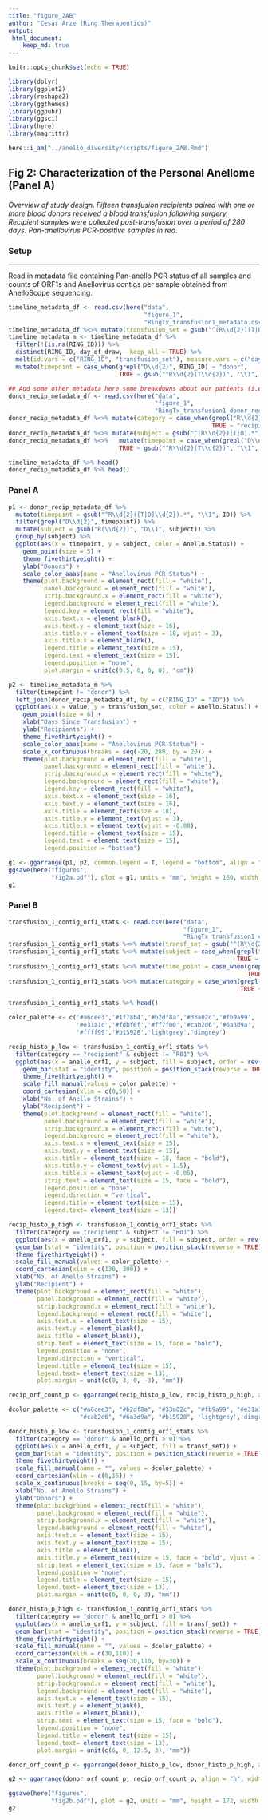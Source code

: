 ```yaml
---
title: "figure_2AB"
author: "Cesar Arze (Ring Therapeutics)"
output:
 html_document:
    keep_md: true
---
```


```r
knitr::opts_chunk$set(echo = TRUE)

library(dplyr)
library(ggplot2)
library(reshape2)
library(ggthemes)
library(ggpubr)
library(ggsci)
library(here)
library(magrittr)

here::i_am("../anello_diversity/scripts/figure_2AB.Rmd")
```

## Fig 2: Characterization of the Personal Anellome (Panel A)
*Overview of study design. Fifteen transfusion recipients paired with one or more blood donors received a blood transfusion following surgery.*
*Recipient samples were collected post-transfusion over a period of 280 days. Pan-anellovirus PCR-positive samples in red.*


### Setup
***
Read in metadata file containing Pan-anello PCR status of all samples and counts of ORF1s and Anellovirus contigs per sample obtained from AnelloScope sequencing.

```r
timeline_metadata_df <- read.csv(here("data",
                                      "figure_1",
                                      "RingTx_transfusion1_metadata.csv"), header = TRUE)
timeline_metadata_df %<>% mutate(transfusion_set = gsub("^(R\\d{2})[T|D]\\d{2}.*", "\\1", RING_ID))
timeline_metadata_m <- timeline_metadata_df %>%
  filter(!(is.na(RING_ID))) %>% 
  distinct(RING_ID, day_of_draw, .keep_all = TRUE) %>%
  melt(id.vars = c("RING_ID", "transfusion_set"), measure.vars = c("day_of_draw")) %>%
  mutate(timepoint = case_when(grepl("D\\d{2}", RING_ID) ~ "donor",
                               TRUE ~ gsub("^R\\d{2}(T\\d{2})", "\\1", RING_ID)))

## Add some other metadata here some breakdowns about our patients (i.e. Sex or Age)
donor_recip_metadata_df <- read.csv(here("data",
                                         "figure_1",
                                         "RingTx_transfusion1_donor_recip_metadata.csv"), header = TRUE)
donor_recip_metadata_df %<>% mutate(category = case_when(grepl("R\\d{2}D\\d{2}", ID) ~ "donor",
                                                         TRUE ~ "recipient"))
donor_recip_metadata_df %<>% mutate(subject = gsub("^(R\\d{2})[T|D].*", "\\1", ID))
donor_recip_metadata_df %<>%   mutate(timepoint = case_when(grepl("D\\d{2}", ID) ~ "donor",
                               TRUE ~ gsub("^R\\d{2}(T\\d{2})", "\\1", ID)))

timeline_metadata_df %>% head()
donor_recip_metadata_df %>% head()
```

### Panel A

```r

p1 <- donor_recip_metadata_df %>% 
  mutate(timepoint = gsub("^R\\d{2}([T|D]\\d{2}).*", "\\1", ID)) %>%
  filter(grepl("D\\d{2}", timepoint)) %>%
  mutate(subject = gsub("R(\\d{2})", "D\\1", subject)) %>%
  group_by(subject) %>%
  ggplot(aes(x = timepoint, y = subject, color = Anello.Status)) +
    geom_point(size = 5) +
    theme_fivethirtyeight() +
    ylab("Donors") + 
    scale_color_aaas(name = "Anellovirus PCR Status") +
    theme(plot.background = element_rect(fill = "white"),
          panel.background = element_rect(fill = "white"),
          strip.background.x = element_rect(fill = "white"),
          legend.background = element_rect(fill = "white"),
          legend.key = element_rect(fill = "white"),
          axis.text.x = element_blank(),
          axis.text.y = element_text(size = 16),
          axis.title.y = element_text(size = 18, vjust = 3),
          axis.title.x = element_blank(),
          legend.title = element_text(size = 15),
          legend.text = element_text(size = 15),
          legend.position = "none",
          plot.margin = unit(c(0.5, 0, 0, 0), "cm"))

p2 <- timeline_metadata_m %>%
  filter(timepoint != "donor") %>%
  left_join(donor_recip_metadata_df, by = c("RING_ID" = "ID")) %>%
  ggplot(aes(x = value, y = transfusion_set, color = Anello.Status)) +
    geom_point(size = 6) +
    xlab("Days Since Transfusion") +
    ylab("Recipients") +
    theme_fivethirtyeight() +
    scale_color_aaas(name = "Anellovirus PCR Status") +
    scale_x_continuous(breaks = seq(-20, 280, by = 20)) +
    theme(plot.background = element_rect(fill = "white"),
          panel.background = element_rect(fill = "white"),
          strip.background.x = element_rect(fill = "white"),
          legend.background = element_rect(fill = "white"),
          legend.key = element_rect(fill = "white"),
          axis.text.x = element_text(size = 16),
          axis.text.y = element_text(size = 16),
          axis.title = element_text(size = 18),
          axis.title.y = element_text(vjust = 3),
          axis.title.x = element_text(vjust = -0.08),
          legend.title = element_text(size = 15),
          legend.text = element_text(size = 15),
          legend.position = "bottom")

g1 <- ggarrange(p1, p2, common.legend = T, legend = "bottom", align = "hv", ncol = 2, widths = c(.2, .8))
ggsave(here("figures",
            "fig2a.pdf"), plot = g1, units = "mm", height = 160, width = 448, scale = 1)
g1
```

### Panel B

``` r
transfusion_1_contig_orf1_stats <- read.csv(here("data",
                                                 "figure_1",
                                                 "RingTx_transfusion1_contig_and_orf_stats.csv"), header = TRUE)
transfusion_1_contig_orf1_stats %<>% mutate(transf_set = gsub("^(R\\d{2})[T|D].*", "\\1", RING_ID))
transfusion_1_contig_orf1_stats %<>% mutate(subject = case_when(grepl("R\\d{2}D\\d{2}", RING_ID) ~ RING_ID,
                                                                TRUE ~ gsub("^(R\\d{2})[T|D].*", "\\1", RING_ID)))
transfusion_1_contig_orf1_stats %<>% mutate(time_point = case_when(grepl("R\\d{2}D\\d{2}", RING_ID) ~ gsub("R\\d{2}(D\\d{2})", "\\1", RING_ID),
                                                                   TRUE ~ gsub("R\\d{2}(T\\d{2})", "\\1", RING_ID)))
transfusion_1_contig_orf1_stats %<>% mutate(category = case_when(grepl("R\\d{2}D\\d{2}", RING_ID) ~ "donor",
                                                                 TRUE ~ "recipient"))

transfusion_1_contig_orf1_stats %>% head()
```

```r

color_palette <- c('#a6cee3','#1f78b4','#b2df8a','#33a02c','#fb9a99',
                   '#e31a1c','#fdbf6f','#ff7f00','#cab2d6','#6a3d9a',
                   '#ffff99','#b15928','lightgrey','dimgrey')

recip_histo_p_low <- transfusion_1_contig_orf1_stats %>%
  filter(category == "recipient" & subject != "R01") %>%
  ggplot(aes(x = anello_orf1, y = subject, fill = subject, order = rev(time_point))) +
    geom_bar(stat = "identity", position = position_stack(reverse = TRUE)) +
    theme_fivethirtyeight() +
    scale_fill_manual(values = color_palette) +
    coord_cartesian(xlim = c(0,50)) +
    xlab("No. of Anello Strains") +
    ylab("Recipient") +
    theme(plot.background = element_rect(fill = "white"),
          panel.background = element_rect(fill = "white"),
          strip.background.x = element_rect(fill = "white"),
          legend.background = element_rect(fill = "white"),
          axis.text.x = element_text(size = 15),
          axis.text.y = element_text(size = 15),
          axis.title = element_text(size = 18, face = "bold"),
          axis.title.y = element_text(vjust = 1.5),
          axis.title.x = element_text(vjust = -0.05),
          strip.text = element_text(size = 15, face = "bold"),
          legend.position = "none",
          legend.direction = "vertical",
          legend.title = element_text(size = 15),
          legend.text= element_text(size = 13))

recip_histo_p_high <- transfusion_1_contig_orf1_stats %>%
  filter(category == "recipient" & subject != "R01") %>%
  ggplot(aes(x = anello_orf1, y = subject, fill = subject, order = rev(time_point))) +
  geom_bar(stat = "identity", position = position_stack(reverse = TRUE)) +
  theme_fivethirtyeight() +
  scale_fill_manual(values = color_palette) +
  coord_cartesian(xlim = c(130, 300)) +
  xlab("No. of Anello Strains") +
  ylab("Recipient") +
  theme(plot.background = element_rect(fill = "white"),
        panel.background = element_rect(fill = "white"),
        strip.background.x = element_rect(fill = "white"),
        legend.background = element_rect(fill = "white"),
        axis.text.x = element_text(size = 15),
        axis.text.y = element_blank(),
        axis.title = element_blank(),
        strip.text = element_text(size = 15, face = "bold"),
        legend.position = "none",
        legend.direction = "vertical",
        legend.title = element_text(size = 15),
        legend.text= element_text(size = 13),
        plot.margin = unit(c(0, 3, 0, -3), "mm"))

recip_orf_count_p <- ggarrange(recip_histo_p_low, recip_histo_p_high, align = "h", widths = c(.6, .4))

dcolor_palette <- c("#a6cee3", "#b2df8a", "#33a02c", "#fb9a99", "#e31a1c",
                    "#cab2d6", "#6a3d9a", "#b15928", 'lightgrey','dimgrey')

donor_histo_p_low <- transfusion_1_contig_orf1_stats %>%
  filter(category == "donor" & anello_orf1 > 0) %>%
  ggplot(aes(x = anello_orf1, y = subject, fill = transf_set)) +
  geom_bar(stat = "identity", position = position_stack(reverse = TRUE)) +
  theme_fivethirtyeight() +
  scale_fill_manual(name = "", values = dcolor_palette) +
  coord_cartesian(xlim = c(0,15)) +
  scale_x_continuous(breaks = seq(0, 15, by=5)) +
  xlab("No. of Anello Strains") +
  ylab("Donors") +
  theme(plot.background = element_rect(fill = "white"),
        panel.background = element_rect(fill = "white"),
        strip.background.x = element_rect(fill = "white"),
        legend.background = element_rect(fill = "white"),
        axis.text.x = element_text(size = 15),
        axis.text.y = element_text(size = 15),
        axis.title = element_blank(),
        axis.title.y = element_text(size = 15, face = "bold", vjust = 1.5),
        strip.text = element_text(size = 15, face = "bold"),
        legend.position = "none",
        legend.title = element_text(size = 15),
        legend.text= element_text(size = 13),
        plot.margin = unit(c(0, 0, 0, 3), "mm"))

donor_histo_p_high <- transfusion_1_contig_orf1_stats %>%
  filter(category == "donor" & anello_orf1 > 0) %>%
  ggplot(aes(x = anello_orf1, y = subject, fill = transf_set)) +
  geom_bar(stat = "identity", position = position_stack(reverse = TRUE)) +
  theme_fivethirtyeight() +
  scale_fill_manual(name = "", values = dcolor_palette) +
  coord_cartesian(xlim = c(30,110)) + 
  scale_x_continuous(breaks = seq(30,110, by=30)) +
  theme(plot.background = element_rect(fill = "white"),
        panel.background = element_rect(fill = "white"),
        strip.background.x = element_rect(fill = "white"),
        legend.background = element_rect(fill = "white"),
        axis.text.x = element_text(size = 15),
        axis.text.y = element_blank(),
        axis.title = element_blank(),
        strip.text = element_text(size = 15, face = "bold"),
        legend.position = "none",
        legend.title = element_text(size = 15),
        legend.text= element_text(size = 13),
        plot.margin = unit(c(6, 0, 12.5, 3), "mm"))

donor_orf_count_p <- ggarrange(donor_histo_p_low, donor_histo_p_high, align = "h", widths = c(.7, .3))

g2 <- ggarrange(donor_orf_count_p, recip_orf_count_p, align = "h", widths = c(.3, .7))

ggsave(here("figures",
            "fig2b.pdf"), plot = g2, units = "mm", height = 172, width = 441, device = cairo_pdf, scale = 1)
g2
```